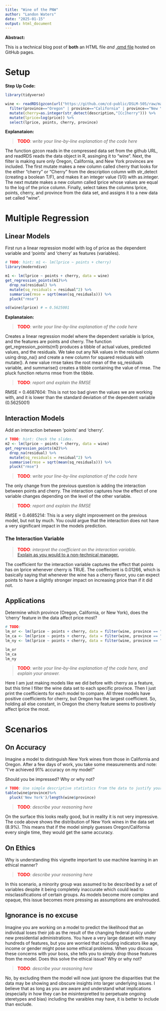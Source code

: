 ```yaml
---
title: "Wine of the PNW"
author: "Landon Waters"
date: "2025-01-15"
output: html_document
---
```


**Abstract:**

This is a technical blog post of **both** an HTML file *and* [.qmd file](src/wine_of_pnw.qmd) hosted on GitHub pages.

# Setup

**Step Up Code:**
```r
library(tidyverse)
```

```r
wine <- readRDS(gzcon(url("https://github.com/cd-public/DSLM-505/raw/master/dat/wine.rds"))) %>%
  filter(province=="Oregon" | province=="California" | province=="New York") %>% 
  mutate(cherry=as.integer(str_detect(description,"[Cc]herry"))) %>% 
  mutate(lprice=log(price)) %>% 
  select(lprice, points, cherry, province)
```

**Explanataion:**

> <span style="color:red;font-weight:bold">TODO</span>: *write your line-by-line explanation of the code here* 

The function gzcon reads in the compressed data set from the github URL, and readRDS reads the data object in R, assinging it to "wine". Next, the filter is making sure only Oregon, California, and New York provinces are included. The first mutate makes a new column called cherry that looks for the either "cherry" or "Cherry" from the description column with str_detect (creating a boolean T/F), and makes it an integer value (1/0) with as.integer. The next mutate makes a new column called lprice whose values are equal to the log of the price column. Finally, select takes the columns lprice, points, cherry, and province from the data set, and assigns it to a new data set called "wine".

# Multiple Regression

## Linear Models

First run a linear regression model with log of price as the dependent variable and 'points' and 'cherry' as features (variables).

```r
# TODO: hint: m1 <- lm(lprice ~ points + cherry)
library(moderndive)

m1 <- lm(lprice ~ points + cherry, data = wine)
get_regression_points(m1)%>%
  drop_na(residual) %>%
  mutate(sq_residuals = residual^2) %>%
  summarise(rmse = sqrt(mean(sq_residuals))) %>%
  pluck("rmse")

sd(wine$lprice) # = 0.5625001
```

**Explanataion:**

> <span style="color:red;font-weight:bold">TODO</span>: *write your line-by-line explanation of the code here* 

Creates a linear regression model where the dependent variable is lprice, and the features are points and cherry. The function get_regression_points(m1) produces a tibble of actual values, predicted values, and the residuals. We take out any NA values in the residual column using drop_na() and create a new column for squared residuals with mutate(). A new value rmse takes the root mean of the sq_residuals variable, and summarise() creates a tibble containing the value of rmse. The pluck function returns rmse from the tibble.

> <span style="color:red;font-weight:bold">TODO</span>: *report and explain the RMSE* 

RMSE = 0.4687604: This is not too bad given the values we are working with, and it is lower than the standard deviation of the dependent variable (0.5625001)

## Interaction Models

Add an interaction between 'points' and 'cherry'. 

```r
# TODO: hint: Check the slides.
m2 <- lm(lprice ~ points * cherry, data = wine)
get_regression_points(m2)%>%
  drop_na(residual) %>%
  mutate(sq_residuals = residual^2) %>%
  summarise(rmse = sqrt(mean(sq_residuals))) %>%
  pluck("rmse")
```

> <span style="color:red;font-weight:bold">TODO</span>: *write your line-by-line explanation of the code here* 

The only change from the previous question is adding the interaction between points and cherry. The interaction captures how the effect of one variable changes depending on the level of the other variable.

> <span style="color:red;font-weight:bold">TODO</span>: *report and explain the RMSE* 

RMSE = 0.4685214: This is a very slight improvement on the previous model, but not by much. You could argue that the interaction does not have a very significant impact in the models prediction.

### The Interaction Variable

> <span style="color:red;font-weight:bold">TODO</span>: *interpret the coefficient on the interaction variable.* <br>[Explain as you would to a non-technical manager.](https://youtube.com/clip/UgkxY7ohjoimIef6zpPLjgQHqJcJHeZptuVm?feature=shared) 

The coefficient for the interaction variable captures the effect that points has on lprice whenever cherry is TRUE. The coeffecient is 0.01266, which is basically saying that whenever the wine has a cherry flavor, you can expect points to have a slightly stronger impact on increasing price than if it did not.

## Applications

Determine which province (Oregon, California, or New York), does the 'cherry' feature in the data affect price most?

```r
# TODO: 
lm_or <- lm(lprice ~ points + cherry, data = filter(wine, province == "Oregon"))
lm_ca <- lm(lprice ~ points + cherry, data = filter(wine, province == "California"))
lm_ny <- lm(lprice ~ points + cherry, data = filter(wine, province == "New York"))

lm_or
lm_ca
lm_ny
```

> <span style="color:red;font-weight:bold">TODO</span>: *write your line-by-line explanation of the code here, and explain your answer.* 

Here I am just making models like we did before with cherry as a feature, but this time I filter the wine data set to each specific province. Then I just print the coefficients for each model to compare. All three models have positive coefficients for cherry, but Oregon has the largest coefficient. So, holding all else constant, in Oregon the cherry feature seems to positively affect lprice the most.

# Scenarios

## On Accuracy

Imagine a model to distinguish New York wines from those in California and Oregon. After a few days of work, you take some measurements and note: "I've achieved 91% accuracy on my model!" 

Should you be impressed? Why or why not?

```r
# TODO: Use simple descriptive statistics from the data to justify your answer.
table(wine$province)%>%
  pluck('New York')/length(wine$province)
```

> <span style="color:red;font-weight:bold">TODO</span>: *describe your reasoning here* 

On the surface this looks really good, but in reality it is not very impressive. The code above shows the distribution of New York wines in the data set (8.9%). This means that if the model simply guesses Oregon/California every single time, they would get the same accuracy. 

## On Ethics

Why is understanding this vignette important to use machine learning in an ethical manner?

> <span style="color:red;font-weight:bold">TODO</span>: *describe your reasoning here* 

In this scenario, a minority group was assumed to be described by a set of variables despite it being completely inaccurate which could lead to misclassifications of certain groups. As models become more complex and opaque, this issue becomes more pressing as assumptions are enshrouded.

## Ignorance is no excuse
Imagine you are working on a model to predict the likelihood that an individual loses their job as the result of the changing federal policy under new presidential administrations. You have a very large dataset with many hundreds of features, but you are worried that including indicators like age, income or gender might pose some ethical problems. When you discuss these concerns with your boss, she tells you to simply drop those features from the model. Does this solve the ethical issue? Why or why not?

> <span style="color:red;font-weight:bold">TODO</span>: *describe your reasoning here* 

No, by excluding them the model will now just ignore the disparities that the data may be showing and obscure insights into larger underlying issues. I believe that as long as you are aware and understand what implications (especially in how they can be misinterpretted to perpetuate ongoing steretypes and bias) including the varaibles may have, it is better to include than exclude.
